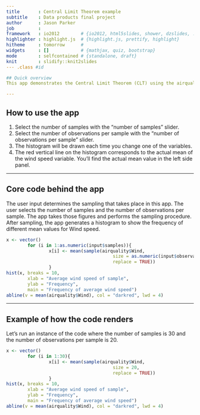 ```yaml
---
title       : Central Limit Theorem example
subtitle    : Data products final project
author      : Jason Parker
job         : 
framework   : io2012        # {io2012, html5slides, shower, dzslides, ...}
highlighter : highlight.js  # {highlight.js, prettify, highlight}
hitheme     : tomorrow      # 
widgets     : []            # {mathjax, quiz, bootstrap}
mode        : selfcontained # {standalone, draft}
knit        : slidify::knit2slides
--- .class #id 

## Quick overview
This app demonstrates the Central Limit Theorem (CLT) using the airquality data set. The app shows that as you increase the number of samples and/or the number of observations per samples, a histogram of the means will center around the theoretical mean of the variable.

---
```


## How to use the app
1. Select the number of samples with the “number of samples” slider.
2. Select the number of observations per sample with the “number of observations per sample” slider.
3. The histogram will be drawn each time you change one of the variables.
4. The red vertical line on the histogram corresponds to the actual mean of the wind speed variable. You’ll find the actual mean value in the left side panel.

---

## Core code behind the app
The user input determines the sampling that takes place in this app. The user selects the number of samples and the number of observations per sample. The app takes those figures and performs the sampling procedure. After sampling, the app generates a histogram to show the frequency of different mean values for Wind speed.
```r
x <- vector()
        for (i in 1:as.numeric(input$samples)){
                x[i] <- mean(sample(airquality$Wind, 
                                        size = as.numeric(input$observations),
                                        replace = TRUE))
                }
hist(x, breaks = 10,
        xlab = "Average wind speed of sample",
        ylab = "Frequency",
        main = "Frequency of average wind speed")
abline(v = mean(airquality$Wind), col = "darkred", lwd = 4)


```

---

## Example of how the code renders
Let's run an instance of the code where the number of samples is 30 and the number of observations per sample is 20.

```r
x <- vector()
        for (i in 1:30){
                x[i] <- mean(sample(airquality$Wind, 
                                        size = 20,
                                        replace = TRUE))
                }
hist(x, breaks = 10,
        xlab = "Average wind speed of sample",
        ylab = "Frequency",
        main = "Frequency of average wind speed")
abline(v = mean(airquality$Wind), col = "darkred", lwd = 4)


```


